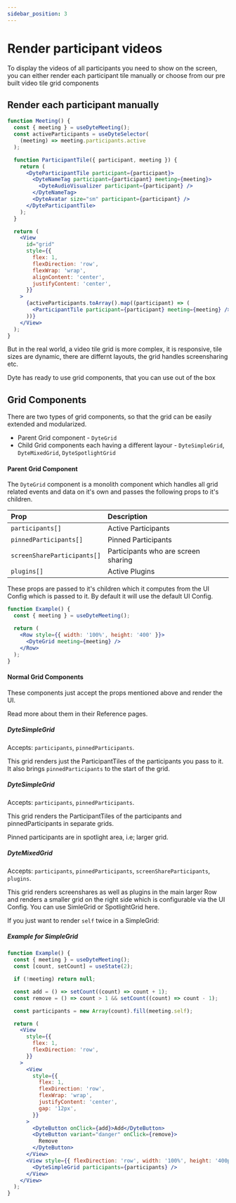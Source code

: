 ```yaml
---
sidebar_position: 3
---
```


# Render participant videos

To display the videos of all participants you need to show on the screen, you
can either render each participant tile manually or choose from our pre built
video tile grid components

## Render each participant manually

```jsx
function Meeting() {
  const { meeting } = useDyteMeeting();
  const activeParticipants = useDyteSelector(
    (meeting) => meeting.participants.active
  );

  function ParticipantTile({ participant, meeting }) {
    return (
      <DyteParticipantTile participant={participant}>
        <DyteNameTag participant={participant} meeting={meeting}>
          <DyteAudioVisualizer participant={participant} />
        </DyteNameTag>
        <DyteAvatar size="sm" participant={participant} />
      </DyteParticipantTile>
    );
  }

  return (
    <View
      id="grid"
      style={{
        flex: 1,
        flexDirection: 'row',
        flexWrap: 'wrap',
        alignContent: 'center',
        justifyContent: 'center',
      }}
    >
      {activeParticipants.toArray().map((participant) => (
        <ParticipantTile participant={participant} meeting={meeting} />
      ))}
    </View>
  );
}
```

But in the real world, a video tile grid is more complex, it is responsive, tile
sizes are dynamic, there are differnt layouts, the grid handles screensharing
etc.

Dyte has ready to use grid components, that you can use out of the box

## Grid Components

There are two types of grid components, so that the grid can be easily extended
and modularized.

- Parent Grid component - `DyteGrid`
- Child Grid components each having a different layour - `DyteSimpleGrid`,
  `DyteMixedGrid`, `DyteSpotlightGrid`

#### Parent Grid Component

The `DyteGrid` component is a monolith component which handles all grid related
events and data on it's own and passes the following props to it's children.

| Prop                        | Description                         |
| :-------------------------- | :---------------------------------- |
| `participants[]`            | Active Participants                 |
| `pinnedParticipants[]`      | Pinned Participants                 |
| `screenShareParticipants[]` | Participants who are screen sharing |
| `plugins[]`                 | Active Plugins                      |

These props are passed to it's children which it computes from the UI Config
which is passed to it. By default it will use the default UI Config.

```jsx
function Example() {
  const { meeting } = useDyteMeeting();

  return (
    <Row style={{ width: '100%', height: '400' }}>
      <DyteGrid meeting={meeting} />
    </Row>
  );
}
```

#### Normal Grid Components

These components just accept the props mentioned above and render the UI.

Read more about them in their Reference pages.

##### DyteSimpleGrid

Accepts: `participants`, `pinnedParticipants`.

This grid renders just the ParticipantTiles of the participants you pass to it.
It also brings `pinnedParticipants` to the start of the grid.

##### DyteSimpleGrid

Accepts: `participants`, `pinnedParticipants`.

This grid renders the ParticipantTiles of the participants and
pinnedParticipants in separate grids.

Pinned participants are in spotlight area, i.e; larger grid.

##### DyteMixedGrid

Accepts: `participants`, `pinnedParticipants`, `screenShareParticipants`,
`plugins`.

This grid renders screenshares as well as plugins in the main larger Row and
renders a smaller grid on the right side which is configurable via the UI
Config. You can use SimleGrid or SpotlightGrid here.

If you just want to render `self` twice in a SimpleGrid:

##### Example for SimpleGrid

```jsx
function Example() {
  const { meeting } = useDyteMeeting();
  const [count, setCount] = useState(2);

  if (!meeting) return null;

  const add = () => setCount((count) => count + 1);
  const remove = () => count > 1 && setCount((count) => count - 1);

  const participants = new Array(count).fill(meeting.self);

  return (
    <View
      style={{
        flex: 1,
        flexDirection: 'row',
      }}
    >
      <View
        style={{
          flex: 1,
          flexDirection: 'row',
          flexWrap: 'wrap',
          justifyContent: 'center',
          gap: '12px',
        }}
      >
        <DyteButton onClick={add}>Add</DyteButton>
        <DyteButton variant="danger" onClick={remove}>
          Remove
        </DyteButton>
      </View>
      <View style={{ flexDirection: 'row', width: '100%', height: '400px' }}>
        <DyteSimpleGrid participants={participants} />
      </View>
    </View>
  );
}
```
